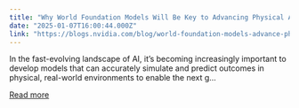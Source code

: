 ```yaml
---
title: "Why World Foundation Models Will Be Key to Advancing Physical AI"
date: "2025-01-07T16:00:44.000Z"
link: "https://blogs.nvidia.com/blog/world-foundation-models-advance-physical-ai/"
---
```


In the fast-evolving landscape of AI, it’s becoming increasingly important to develop models that can accurately simulate and predict outcomes in physical, real-world environments to enable the next g...

[Read more](https://blogs.nvidia.com/blog/world-foundation-models-advance-physical-ai/)
